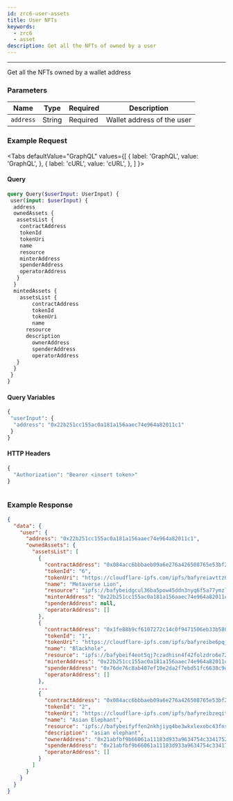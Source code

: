 ```yaml
---
id: zrc6-user-assets
title: User NFTs
keywords:
  - zrc6
  - asset
description: Get all the NFTs of owned by a user
---
```



---
Get all the NFTs owned by a wallet address

### Parameters


| Name              | Type    | Required |Description
| ----------------- | ------- | -------- | ----------------------------------
| `address`         | String  | Required | Wallet address of the user    

### Example Request


<Tabs
  defaultValue="GraphQL"
  values={[
    { label: 'GraphQL', value: 'GraphQL', },
    { label: 'cURL', value: 'cURL', },
  ]
}>

<TabItem value="GraphQL">

#### Query


```graphql
query Query($userInput: UserInput) {
 user(input: $userInput) {
  address
  ownedAssets {
   assetsList {
    contractAddress
    tokenId
    tokenUri
    name
    resource
    minterAddress
    spenderAddress
    operatorAddress
   }
  }
  mintedAssets {
  	assetsList {
    	contractAddress
    	tokenId
    	tokenUri
    	name
      resource
      description
    	ownerAddress
    	spenderAddress
    	operatorAddress
   }
  }
 }
}
```

#### Query Variables

```graphql
{
 "userInput": {
  "address": "0x22b251cc155ac0a181a156aaec74e964a82011c1"
 }
}
```

#### HTTP Headers

```graphql
{
  "Authorization": "Bearer <insert token>" 
}
```

</TabItem>


<TabItem value="cURL">

```curl
```

</TabItem>
</Tabs>

### Example Response

```json
{
  "data": {
    "user": {
      "address": "0x22b251cc155ac0a181a156aaec74e964a82011c1",
      "ownedAssets": {
        "assetsList": [
          {
            "contractAddress": "0x084acc6bbbaeb09a6e276a426508765e53bf2459",
            "tokenId": "6",
            "tokenUri": "https://cloudflare-ipfs.com/ipfs/bafyreiavttz6nnv6glnp6zwvdq3d7okcujy7zfkejax6nl72nzufel6usu/metadata.json",
            "name": "Metaverse Lion",
            "resource": "ipfs://bafybeidgcul36ba5pow45ddn3nyq6f5a77ymzlpibe7bvbfoez5m6itl4i/blob",
            "minterAddress": "0x22b251cc155ac0a181a156aaec74e964a82011c1",
            "spenderAddress": null,
            "operatorAddress": []
          },
          {
            "contractAddress": "0x1fe88b9cf6107272c14c0f9471506eb33b58002d",
            "tokenId": "1",
            "tokenUri": "https://cloudflare-ipfs.com/ipfs/bafyreibe6pqjwgercgpc6xfei3sr36sknppjy7qv6ccrxijize3sqnbzme/metadata.json",
            "name": "Blackhole",
            "resource": "ipfs://bafybeif4eot5qj7czadhisn4f42folzdro6e72igd5wtbjzhfr2s44vlk4/blob",
            "minterAddress": "0x22b251cc155ac0a181a156aaec74e964a82011c1",
            "spenderAddress": "0x76de76c8ab407ef10e2da2f7ebd51fc6638c9d59",
            "operatorAddress": []
          },
          ...
          {
            "contractAddress": "0x084acc6bbbaeb09a6e276a426508765e53bf2459",
            "tokenId": "2",
            "tokenUri": "https://cloudflare-ipfs.com/ipfs/bafyreibzeqitc6vtek5ywlaycagcvdgou6yf3ofbxv3id67i7dgkfrxste/metadata.json",
            "name": "Asian Elephant",
            "resource": "ipfs://bafybeifyffen2nkhjiyq4be3wkxlexobc43fnsff57opxuxg7s7fc57zlm/blob",
            "description": "asian elephant",
            "ownerAddress": "0x21abfbf9b66061a11183d933a9634754c3341752",
            "spenderAddress": "0x21abfbf9b66061a11183d933a9634754c3341752",
            "operatorAddress": []
          }
        ]
      }
    }
  }
}

```
